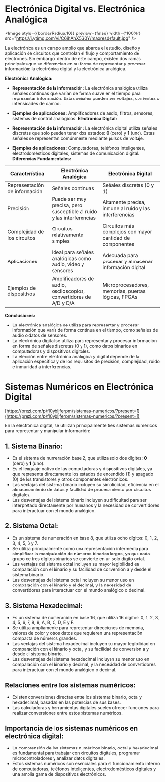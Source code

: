 
# Electrónica Digital vs. Electrónica Analógica


 <Image
    style={{borderRadius:10}}
    preview={false}
    width={'100%'}
    src="https://i.ytimg.com/vi/C6ihAhX5G0Y/maxresdefault.jpg"
  />

La electrónica es un campo amplio que abarca el estudio, diseño y aplicación de circuitos que controlan el flujo y comportamiento de electrones. Sin embargo, dentro de este campo, existen dos ramas principales que se diferencian en su forma de representar y procesar información: la electrónica digital y la electrónica analógica.

**Electrónica Analógica:**

-   **Representación de la información:** La electrónica analógica utiliza señales continuas que varían de forma suave en el tiempo para representar información. Estas señales pueden ser voltajes, corrientes o intensidades de campo.
-   **Ejemplos de aplicaciones:** Amplificadores de audio, filtros, sensores, sistemas de control analógicos.
**Electrónica Digital:**

-   **Representación de la información:** La electrónica digital utiliza señales discretas que solo pueden tener dos estados: **0** (cero) y **1** (uno). Estas señales se representan comúnmente mediante pulsos de voltaje.
-   **Ejemplos de aplicaciones:** Computadoras, teléfonos inteligentes, electrodomésticos digitales, sistemas de comunicación digital.
**Diferencias Fundamentales:**

| Característica | Electrónica Analógica | Electrónica Digital |
| --- | --- | --- |
| Representación de información | Señales continuas | Señales discretas (0 y 1) |
| Precisión | Puede ser muy precisa, pero susceptible al ruido y las interferencias | Altamente precisa, inmune al ruido y las interferencias |
| Complejidad de los circuitos | Circuitos relativamente simples | Circuitos más complejos con mayor cantidad de componentes |
| Aplicaciones | Ideal para señales analógicas como audio, video y sensores | Adecuada para procesar y almacenar información digital |
| Ejemplos de dispositivos | Amplificadores de audio, osciloscopios, convertidores de A/D y D/A | Microprocesadores, memorias, puertas lógicas, FPGAs |


**Conclusiones:**

-   La electrónica analógica se utiliza para representar y procesar información que varía de forma continua en el tiempo, como señales de audio o datos de sensores.
-   La electrónica digital se utiliza para representar y procesar información en forma de señales discretas (0 y 1), como datos binarios en computadoras y dispositivos digitales.
-   La elección entre electrónica analógica y digital depende de la aplicación específica y de los requisitos de precisión, complejidad, ruido e inmunidad a interferencias.


# Sistemas Numéricos en Electrónica Digital

[https://prezi.com/p/fl0ybljferpm/sistemas-numericos/?present=1](https://prezi.com/p/fl0ybljferpm/sistemas-numericos/?present=1)

En la electrónica digital, se utilizan principalmente tres sistemas numéricos para representar y manipular información:

## **1\. Sistema Binario:**

-   Es el sistema de numeración base 2, que utiliza solo dos dígitos: **0** (cero) y **1** (uno).
-   Es el lenguaje nativo de las computadoras y dispositivos digitales, ya que representa directamente los estados de encendido (1) y apagado (0) de los transistores y otros componentes electrónicos.
-   Las ventajas del sistema binario incluyen su simplicidad, eficiencia en el almacenamiento de datos y facilidad de procesamiento por circuitos digitales.
-   Las desventajas del sistema binario incluyen su dificultad para ser interpretado directamente por humanos y la necesidad de convertidores para interactuar con el mundo analógico.
## **2\. Sistema Octal:**

-   Es un sistema de numeración en base 8, que utiliza ocho dígitos: 0, 1, 2, 3, 4, 5, 6 y 7.
-   Se utiliza principalmente como una representación intermedia para simplificar la manipulación de números binarios largos, ya que cada grupo de tres dígitos binarios se convierte en un solo dígito octal.
-   Las ventajas del sistema octal incluyen su mayor legibilidad en comparación con el binario y su facilidad de conversión a y desde el sistema binario.
-   Las desventajas del sistema octal incluyen su menor uso en comparación con el binario y el decimal, y la necesidad de convertidores para interactuar con el mundo analógico o decimal.
## **3\. Sistema Hexadecimal:**

-   Es un sistema de numeración en base 16, que utiliza 16 dígitos: 0, 1, 2, 3, 4, 5, 6, 7, 8, 9, A, B, C, D, E y F.
-   Se utiliza ampliamente para representar direcciones de memoria, valores de color y otros datos que requieren una representación compacta de números grandes.
-   Las ventajas del sistema hexadecimal incluyen su mayor legibilidad en comparación con el binario y octal, y su facilidad de conversión a y desde el sistema binario.
-   Las desventajas del sistema hexadecimal incluyen su menor uso en comparación con el binario y decimal, y la necesidad de convertidores para interactuar con el mundo analógico o decimal.
## **Relaciones entre los sistemas numéricos:**

-   Existen conversiones directas entre los sistemas binario, octal y hexadecimal, basadas en las potencias de sus bases.
-   Las calculadoras y herramientas digitales suelen ofrecer funciones para realizar conversiones entre estos sistemas numéricos.
## **Importancia de los sistemas numéricos en electrónica digital:**

-   La comprensión de los sistemas numéricos binario, octal y hexadecimal es fundamental para trabajar con circuitos digitales, programar microcontroladores y analizar datos digitales.
-   Estos sistemas numéricos son esenciales para el funcionamiento interno de computadoras, teléfonos inteligentes, electrodomésticos digitales y una amplia gama de dispositivos electrónicos.
